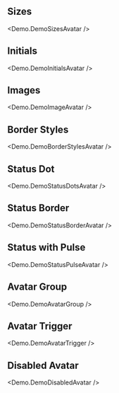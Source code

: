 
## Sizes

<Demo.DemoSizesAvatar />

## Initials

<Demo.DemoInitialsAvatar />

## Images

<Demo.DemoImageAvatar />

## Border Styles

<Demo.DemoBorderStylesAvatar />

## Status Dot

<Demo.DemoStatusDotsAvatar />

## Status Border

<Demo.DemoStatusBorderAvatar />

## Status with Pulse

<Demo.DemoStatusPulseAvatar />

## Avatar Group

<Demo.DemoAvatarGroup />

## Avatar Trigger

<Demo.DemoAvatarTrigger />

## Disabled Avatar

<Demo.DemoDisabledAvatar />
